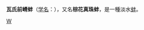 {{Speciesbox 
| taxon = Epioblasma walkeri
| authority = Wilson and H. W. Clark, 1914
| status = G1
| status_system = TNC
| status_ref = <ref name=natureserve>{{Cite web
 | publisher = [[NatureServe|NatureServe]]
 | title = ''Epioblasma florentina walkeri''
 | url = http://www.natureserve.org/explorer/servlet/NatureServe?searchName=Epioblasma+florentina+walkeri
 | accessdate = 2011-12-02
 }}{{Dead link}}</ref>
| image = Epioblasma walkeri.jpg
| synonyms =
* ''Epioblasma florentina walkeri''
}}

'''瓦氏前嵴蚌'''（[[学名|学名]]：''{{lang|la|Epioblasma walkeri}}''），又名'''棕花真珠蚌'''，是一種淡水[[蚌|蚌]]。
{{Taxonbar|from=Q3013709}}

[[Category:前嵴蚌属|W]]